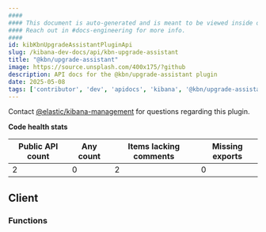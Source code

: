 ```yaml
---
####
#### This document is auto-generated and is meant to be viewed inside our experimental, new docs system.
#### Reach out in #docs-engineering for more info.
####
id: kibKbnUpgradeAssistantPluginApi
slug: /kibana-dev-docs/api/kbn-upgrade-assistant
title: "@kbn/upgrade-assistant"
image: https://source.unsplash.com/400x175/?github
description: API docs for the @kbn/upgrade-assistant plugin
date: 2025-05-08
tags: ['contributor', 'dev', 'apidocs', 'kibana', '@kbn/upgrade-assistant']
---
```




Contact [@elastic/kibana-management](https://github.com/orgs/elastic/teams/kibana-management) for questions regarding this plugin.

**Code health stats**

| Public API count  | Any count | Items lacking comments | Missing exports |
|-------------------|-----------|------------------------|-----------------|
| 2 | 0 | 2 | 0 |

## Client

### Functions
<DocDefinitionList data={kbnUpgradeAssistantObj.client.functions}/>

